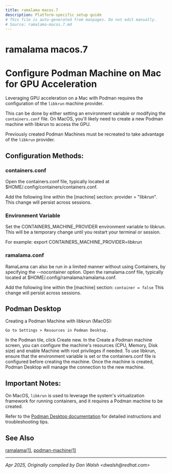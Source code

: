 ```yaml
---
title: ramalama macos.7
description: Platform-specific setup guide
# This file is auto-generated from manpages. Do not edit manually.
# Source: ramalama-macos.7.md
---
```


# ramalama macos.7

# Configure Podman Machine on Mac for GPU Acceleration

Leveraging GPU acceleration on a Mac with Podman requires the configuration of
the `libkrun` machine provider.

This can be done by either setting an environment variable or modifying the
`containers.conf` file. On MacOS, you'll likely need to create a new Podman
machine with libkrun to access the GPU.

Previously created Podman Machines must be recreated to take
advantage of the `libkrun` provider.

## Configuration Methods:

### containers.conf

Open the containers.conf file, typically located at $HOME/.config/containers/containers.conf.

Add the following line within the [machine] section: provider = "libkrun".
This change will persist across sessions.

### Environment Variable
Set the CONTAINERS_MACHINE_PROVIDER environment variable to libkrun. This will be a temporary change until you restart your terminal or session.

For example: export CONTAINERS_MACHINE_PROVIDER=libkrun

### ramalama.conf

RamaLama can also be run in a limited manner without using Containers, by
specifying the --nocontainer option. Open the ramalama.conf file, typically located at $HOME/.config/ramalama/ramalama.conf.

Add the following line within the [machine] section: `container = false`
This change will persist across sessions.

## Podman Desktop

Creating a Podman Machine with libkrun (MacOS):

    Go to Settings > Resources in Podman Desktop.

In the Podman tile, click Create new.
In the Create a Podman machine screen, you can configure the machine's resources (CPU, Memory, Disk size) and enable Machine with root privileges if needed.
To use libkrun, ensure that the environment variable is set or the containers.conf file is configured before creating the machine.
Once the machine is created, Podman Desktop will manage the connection to the new machine.

## Important Notes:

On MacOS, `libkrun` is used to leverage the system's virtualization framework for running containers, and it requires a Podman machine to be created.

Refer to the [Podman Desktop documentation](https://podman-desktop.io/docs/podman/creating-a-podman-machine) for detailed instructions and troubleshooting tips.

## See Also

[ramalama(1)](../commands/ramalama/ramalama), [podman-machine(1)](https://github.com/containers/podman/blob/main/docs/source/markdown/podman-machine.1.md)

---

*Apr 2025, Originally compiled by Dan Walsh &lt;dwalsh&#64;redhat.com&gt;*